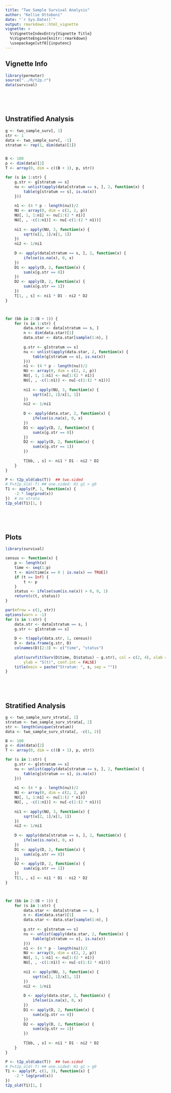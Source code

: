 ```yaml
---
title: "Two Sample Survival Analysis"
author: "Kellie Ottoboni"
date: "`r Sys.Date()`"
output: rmarkdown::html_vignette
vignette: >
  %\VignetteIndexEntry{Vignette Title}
  %\VignetteEngine{knitr::rmarkdown}
  \usepackage[utf8]{inputenc}
---
```



## Vignette Info

```r
library(permuter)
source("../R/t2p.r")
data(survival)



 


```

## Unstratified Analysis

```r
g <- two_sample_surv[, 1]
str <- 1
data <- two_sample_surv[, -1]
stratum <- rep(1, dim(data)[1])


B <- 100
p <- dim(data)[2]
T <- array(0, dim = c((B + 1), p, str))

for (s in 1:str) {
    g.str <- g[stratum == s]
    nu <- unlist(apply(data[stratum == s, ], 2, function(x) {
        table(g[stratum == s], is.na(x))
    }))
    
    n1 <- (4 * p - length(nu))/2
    NU <- array(0, dim = c(2, 2, p))
    NU[, 1, 1:n1] <- nu[1:(2 * n1)]
    NU[, , -c(1:n1)] <- nu[-c(1:(2 * n1))]
    
    ni1 <- apply(NU, 3, function(x) {
        sqrt(x[2, 1]/x[1, 1])
    })
    ni2 <- 1/ni1
    
    D <- apply(data[stratum == s, ], 2, function(x) {
        ifelse(is.na(x), 0, x)
    })
    D1 <- apply(D, 2, function(x) {
        sum(x[g.str == 0])
    })
    D2 <- apply(D, 2, function(x) {
        sum(x[g.str == 1])
    })
    T[1, , s] <- ni1 * D1 - ni2 * D2
}



for (bb in 2:(B + 1)) {
    for (s in 1:str) {
        data.star <- data[stratum == s, ]
        n <- dim(data.star)[1]
        data.star <- data.star[sample(1:n), ]
        
        g.str <- g[stratum == s]
        nu <- unlist(apply(data.star, 2, function(x) {
            table(g[stratum == s], is.na(x))
        }))
        n1 <- (4 * p - length(nu))/2
        NU <- array(0, dim = c(2, 2, p))
        NU[, 1, 1:n1] <- nu[1:(2 * n1)]
        NU[, , -c(1:n1)] <- nu[-c(1:(2 * n1))]
        
        ni1 <- apply(NU, 3, function(x) {
            sqrt(x[2, 1]/x[1, 1])
        })
        ni2 <- 1/ni1
        
        D <- apply(data.star, 2, function(x) {
            ifelse(is.na(x), 0, x)
        })
        D1 <- apply(D, 2, function(x) {
            sum(x[g.str == 0])
        })
        D2 <- apply(D, 2, function(x) {
            sum(x[g.str == 1])
        })
        
        T[bb, , s] <- ni1 * D1 - ni2 * D2
    }
}

P <- t2p_old(abs(T))  ## two.sided
# P=t2p_old(-T) ## one.sided: H1 g1 > g0
T1 <- apply(P, 1, function(x) {
    -2 * log(prod(x))
})  # no strata 
t2p_old(T1)[1, ]



 


```

## Plots
```r
library(survival)

census <- function(x) {
    p <- length(x)
    time <- seq(1:p)
    t <- min(time[x == 0 | is.na(x) == TRUE])
    if (t == Inf) {
        t <- p
    }
    status <- ifelse(sum(is.na(x)) > 0, 0, 1)
    return(c(t, status))
}

par(mfrow = c(1, str))
options(warn = -1)
for (s in 1:str) {
    data.str <- data[stratum == s, ]
    g.str <- g[stratum == s]
    
    D <- t(apply(data.str, 1, census))
    D <- data.frame(g.str, D)
    colnames(D)[2:3] <- c("time", "status")
    
    plot(survfit(Surv(D$time, D$status) ~ g.str), col = c(2, 4), xlab = "Time", 
        ylab = "S(t)", conf.int = FALSE)
    title(main = paste("Stratum: ", s, sep = ""))
}



 


```

## Stratified Analysis

```r
g <- two_sample_surv_strata[, 1]
stratum <- two_sample_surv_strata[, 2]
str <- length(unique(stratum))
data <- two_sample_surv_strata[, -c(1, 2)]

B <- 100
p <- dim(data)[2]
T <- array(0, dim = c((B + 1), p, str))

for (s in 1:str) {
    g.str <- g[stratum == s]
    nu <- unlist(apply(data[stratum == s, ], 2, function(x) {
        table(g[stratum == s], is.na(x))
    }))
    
    n1 <- (4 * p - length(nu))/2
    NU <- array(0, dim = c(2, 2, p))
    NU[, 1, 1:n1] <- nu[1:(2 * n1)]
    NU[, , -c(1:n1)] <- nu[-c(1:(2 * n1))]
    
    ni1 <- apply(NU, 3, function(x) {
        sqrt(x[2, 1]/x[1, 1])
    })
    ni2 <- 1/ni1
    
    D <- apply(data[stratum == s, ], 2, function(x) {
        ifelse(is.na(x), 0, x)
    })
    D1 <- apply(D, 2, function(x) {
        sum(x[g.str == 0])
    })
    D2 <- apply(D, 2, function(x) {
        sum(x[g.str == 1])
    })
    T[1, , s] <- ni1 * D1 - ni2 * D2
}



for (bb in 2:(B + 1)) {
    for (s in 1:str) {
        data.star <- data[stratum == s, ]
        n <- dim(data.star)[1]
        data.star <- data.star[sample(1:n), ]
        
        g.str <- g[stratum == s]
        nu <- unlist(apply(data.star, 2, function(x) {
            table(g[stratum == s], is.na(x))
        }))
        n1 <- (4 * p - length(nu))/2
        NU <- array(0, dim = c(2, 2, p))
        NU[, 1, 1:n1] <- nu[1:(2 * n1)]
        NU[, , -c(1:n1)] <- nu[-c(1:(2 * n1))]
        
        ni1 <- apply(NU, 3, function(x) {
            sqrt(x[2, 1]/x[1, 1])
        })
        ni2 <- 1/ni1
        
        D <- apply(data.star, 2, function(x) {
            ifelse(is.na(x), 0, x)
        })
        D1 <- apply(D, 2, function(x) {
            sum(x[g.str == 0])
        })
        D2 <- apply(D, 2, function(x) {
            sum(x[g.str == 1])
        })
        
        T[bb, , s] <- ni1 * D1 - ni2 * D2
    }
}

P <- t2p_old(abs(T))  ## two.sided
# P=t2p_old(-T) ## one.sided: H1 g1 > g0
T1 <- apply(P, c(1, 3), function(x) {
    -2 * log(prod(x))
})
t2p_old(T1)[1, ]



 


```